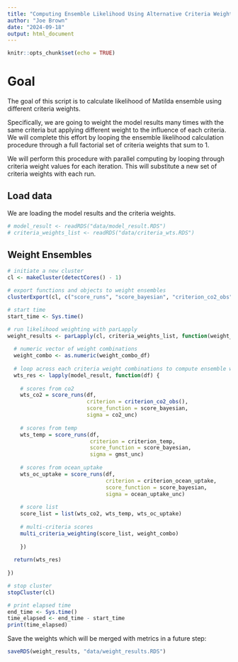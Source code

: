 ```yaml
---
title: "Computing Ensemble Likelihood Using Alternative Criteria Weights"
author: "Joe Brown"
date: "2024-09-18"
output: html_document
---
```


```r
knitr::opts_chunk$set(echo = TRUE)
```

# Goal 

The goal of this script is to calculate likelihood of Matilda ensemble using different criteria weights. 

Specifically, we are going to weight the model results many times with the same criteria but applying different weight to the influence of each criteria. We will complete this effort by looping the ensemble likelihood calculation procedure through a full factorial set of criteria weights that sum to 1.

We will perform this procedure with parallel computing by looping through criteria weight values for each iteration. This will substitute a new set of criteria weights with each run. 

## Load data

We are loading the model results and the criteria weights.

```r
# model_result <- readRDS("data/model_result.RDS")
# criteria_weights_list <- readRDS("data/criteria_wts.RDS")

```

## Weight Ensembles 

```r

# initiate a new cluster
cl <- makeCluster(detectCores() - 1)

# export functions and objects to weight ensembles
clusterExport(cl, c("score_runs", "score_bayesian", "criterion_co2_obs", "criterion_ocean_uptake", "criterion_temp", "model_result", "criteria_weights_list", "co2_unc", "gmst_unc", "ocean_uptake_unc", "multi_criteria_weighting"))

# start time
start_time <- Sys.time()

# run likelihood weighting with parLapply
weight_results <- parLapply(cl, criteria_weights_list, function(weight_combo_df) {
  
  # numeric vector of weight combinations
  weight_combo <- as.numeric(weight_combo_df)
  
  # loop across each criteria weight combinations to compute ensemble weights for each combination
  wts_res <- lapply(model_result, function(df) {
    
    # scores from co2
    wts_co2 = score_runs(df, 
                         criterion = criterion_co2_obs(), 
                         score_function = score_bayesian, 
                         sigma = co2_unc)
    
    # scores from temp
    wts_temp = score_runs(df, 
                          criterion = criterion_temp, 
                          score_function = score_bayesian,
                          sigma = gmst_unc)
    
    # scores from ocean_uptake 
    wts_oc_uptake = score_runs(df, 
                               criterion = criterion_ocean_uptake,
                               score_function = score_bayesian,
                               sigma = ocean_uptake_unc)
    
    # score list 
    score_list = list(wts_co2, wts_temp, wts_oc_uptake)
    
    # multi-criteria scores
    multi_criteria_weighting(score_list, weight_combo)
    
    })
  
  return(wts_res)
  
})

# stop cluster
stopCluster(cl)

# print elapsed time
end_time <- Sys.time()
time_elapsed <- end_time - start_time
print(time_elapsed)

```
Save the weights which will be merged with metrics in a future step:

```r
saveRDS(weight_results, "data/weight_results.RDS")
```

